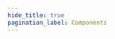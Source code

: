 ```yaml
---
hide_title: true
pagination_label: Components
---
```



<FeatureIcon src={css} alt="Components" title="Components" />
<LinkList
  srcList={[
    {
      title: "Card",
      link: "/docs/front-end/css/components/card",
      src: css,
      alt: "Card",
    },
    {
      title: "Ribbon",
      link: "/docs/front-end/css/components/ribbon",
      src: css,
      alt: "Ribbon",
    },
  ]}
/>
